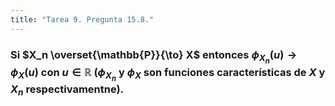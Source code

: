 ```yaml
---
title: "Tarea 9. Pregunta 15.8."
---
```


### Si $X_n \overset{\mathbb{P}}{\to} X$ entonces $\phi_{X_n}(u) \to \phi_{X}(u)$ con $u \in \mathbb{R}$ ($\phi_{X_n}$ y $\phi_{X}$ son funciones características de $X$ y $X_n$ respectivamentne).


